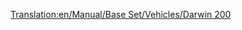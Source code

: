 [[Translation:en/Manual/Base Set/Vehicles/Darwin 200]]

{{nl/Vliegtuig|Name=Darwin 200
|Image=[[File:en/Boeing737.png|Darwin 200]]
|Cost=34.863 (69,726)
|Speed=947 kph (592 MPH)
|Annual=4.359 (8,718)
|Designed=1967
|Lifespan=22
|Capacity=110 passagiers & 15 zakken post
|Description=Een standaard straalvliegtuigen. Vliegt bij voorkeur op grotere vliegvelden.
|Real-lifeWikilink=Boeing 737
|Real-life=Boeing 737
}}